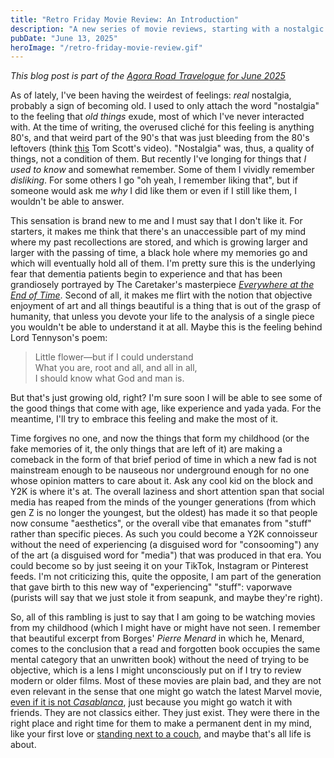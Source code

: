 ```yaml
---
title: "Retro Friday Movie Review: An Introduction"
description: "A new series of movie reviews, starting with a nostalgic look at films from my childhood."
pubDate: "June 13, 2025"
heroImage: "/retro-friday-movie-review.gif"
---
```


_This blog post is part of the [Agora Road Travelogue for June 2025](https://forum.agoraroad.com/index.php?threads/agora-road-travelogue-june-25.7997/)_

As of lately, I've been having the weirdest of feelings: _real_ nostalgia, probably a sign of becoming old. I used to only attach the word "nostalgia" to the feeling that _old things_ exude, most of which I've never interacted with. At the time of writing, the overused cliché for this feeling is anything 80's, and that weird part of the 90's that was just bleeding from the 80's leftovers (think [this](https://www.youtube.com/watch?v=h6RRNNztN5o) Tom Scott's video). "Nostalgia" was, thus, a quality of things, not a condition of them. But recently I've longing for things that _I used to know_ and somewhat remember. Some of them I vividly remember _disliking_. For some others I go "oh yeah, I remember liking that", but if someone would ask me _why_ I did like them or even if I still like them, I wouldn't be able to answer.

This sensation is brand new to me and I must say that I don't like it. For starters, it makes me think that there's an unaccessible part of my mind where my past recollections are stored, and which is growing larger and larger with the passing of time, a black hole where my memories go and which will eventually hold all of them. I'm pretty sure this is the underlying fear that dementia patients begin to experience and that has been grandiosely portrayed by The Caretaker's masterpiece [_Everywhere at the End of Time_](https://thecaretaker.bandcamp.com/album/everywhere-at-the-end-of-time). Second of all, it makes me flirt with the notion that objective enjoyment of art and all things beautiful is a thing that is out of the grasp of humanity, that unless you devote your life to the analysis of a single piece you wouldn't be able to understand it at all. Maybe this is the feeling behind Lord Tennyson's poem:

> Little flower—but if I could understand<br/>
> What you are, root and all, and all in all,<br/>
> I should know what God and man is.

But that's just growing old, right? I'm sure soon I will be able to see some of the good things that come with age, like experience and yada yada. For the meantime, I'll try to embrace this feeling and make the most of it.

Time forgives no one, and now the things that form my childhood (or the fake memories of it, the only things that are left of it) are making a comeback in the form of that brief period of time in which a new fad is not mainstream enough to be nauseous nor underground enough for no one whose opinion matters to care about it. Ask any cool kid on the block and Y2K is where it's at. The overall laziness and short attention span that social media has reaped from the minds of the younger generations (from which gen Z is no longer the youngest, but the oldest) has made it so that people now consume "aesthetics", or the overall vibe that emanates from "stuff" rather than specific pieces. As such you could become a Y2K connoisseur without the need of experiencing (a disguised word for "consooming") any of the art (a disguised word for "media") that was produced in that era. You could become so by just seeing it on your TikTok, Instagram or Pinterest feeds. I'm not criticizing this, quite the opposite, I am part of the generation that gave birth to this new way of "experiencing" "stuff": vaporwave (purists will say that we just stole it from seapunk, and maybe they're right).

So, all of this rambling is just to say that I am going to be watching movies from my childhood (which I might have or might have not seen. I remember that beautiful excerpt from Borges' _Pierre Menard_ in which he, Menard, comes to the conclusion that a read and forgotten book occupies the same mental category that an unwritten book) without the need of trying to be objective, which is a lens I might unconsciously put on if I try to review modern or older films. Most of these movies are plain bad, and they are not even relevant in the sense that one might go watch the latest Marvel movie, [even if it is not _Casablanca_](https://www.youtube.com/watch?v=YRMa1DzbSmw), just because you might go watch it with friends. They are not classics either. They just exist. They were there in the right place and right time for them to make a permanent dent in my mind, like your first love or [standing next to a couch](https://www.reddit.com/r/greentext/comments/m3im6z/anon_still_remember/), and maybe that's all life is about.
